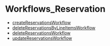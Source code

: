 
# Workflows\_Reservation

- [createReservationsWorkflow](../../functions/core_flows.createReservationsWorkflow/page.mdx)
- [deleteReservationsByLineItemsWorkflow](../../functions/core_flows.deleteReservationsByLineItemsWorkflow/page.mdx)
- [deleteReservationsWorkflow](../../functions/core_flows.deleteReservationsWorkflow/page.mdx)
- [updateReservationsWorkflow](../../functions/core_flows.updateReservationsWorkflow/page.mdx)
